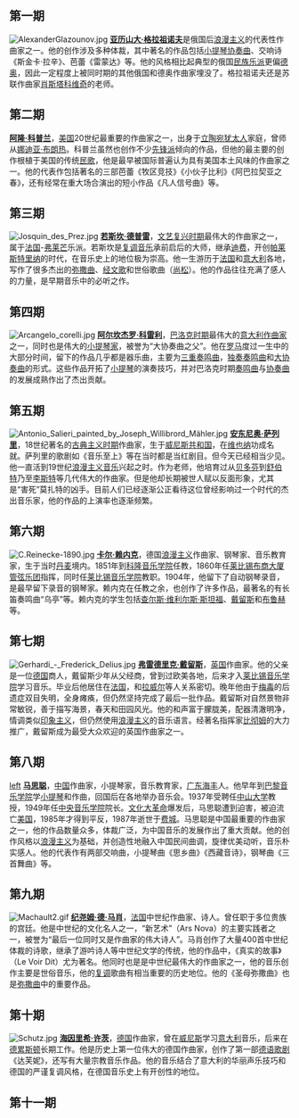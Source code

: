 ==第一期==
[[File:AlexanderGlazounov.jpg|left]]
'''[[亚历山大·格拉祖诺夫|亚历山大·格拉祖诺夫]]'''是俄国后[[浪漫主义音乐|浪漫主义]]的代表性作曲家之一。他的创作涉及多种体裁，其中著名的作品包括[[小提琴|小提琴]][[协奏曲|协奏曲]]、交响诗《斯金卡·拉辛》、芭蕾《雷蒙达》等。他的风格相比起典型的俄国[[民族乐派|民族乐派]]更偏[[德奥|德奥]]，因此一定程度上被同时期的其他俄国和德奥作曲家埋没了。格拉祖诺夫还是苏联作曲家[[肖斯塔科维奇|肖斯塔科维奇]]的老师。


==第二期==

'''[[阿隆·科普兰|阿隆·科普兰]]'''，[[美国|美国]]20世纪最重要的作曲家之一，出身于[[立陶宛|立陶宛]][[犹太人|犹太人]]家庭，曾师从[[娜迪亚·布朗热|娜迪亚·布朗热]]。科普兰虽然也创作不少[[先锋派|先锋派]]倾向的作品，但他的最主要的创作根植于美国的传统[[民歌|民歌]]，他是最早被国际普遍认为具有美国本土风味的作曲家之一。他的代表作包括著名的三部芭蕾《牧区竞技》《小伙子比利》《阿巴拉契亚之春》，还有经常在重大场合演出的短小作品《凡人信号曲》等。


==第三期==
[[File:Josquin_des_Prez.jpg|left]]
'''[[若斯坎·德普雷|若斯坎·德普雷]]'''，[[文艺复兴音乐|文艺复兴时期]]最伟大的作曲家之一，属于[[法国|法国]]-[[弗莱芒|弗莱芒]]乐派。若斯坎是[[复调音乐|复调音乐]]承前启后的大师，继承[[迪费|迪费]]，开创[[帕莱斯特里纳|帕莱斯特里纳]]的时代，在音乐史上的地位极为崇高。他一生游历于[[法国|法国]]和[[意大利|意大利]]各地，写作了很多杰出的[[弥撒曲|弥撒曲]]、[[经文歌|经文歌]]和世俗歌曲（[[尚松|尚松]]）。他的作品往往充满了感人的力量，是早期音乐中的必听之作。


==第四期==
[[File:Arcangelo_corelli.jpg|left]]
'''[[阿尔坎杰罗·科雷利|阿尔坎杰罗·科雷利]]'''，[[巴洛克音乐|巴洛克时期]]最伟大的[[意大利|意大利]][[作曲家|作曲家]]之一，同时也是伟大的[[小提琴家|小提琴家]]，被誉为“大协奏曲之父”。他在[[罗马|罗马]]度过一生中的大部分时间，留下的作品几乎都是器乐曲，主要为[[三重奏鸣曲|三重奏鸣曲]]，[[独奏奏鸣曲|独奏奏鸣曲]]和[[大协奏曲|大协奏曲]]的形式。这些作品开拓了[[小提琴|小提琴]]的演奏技巧，并对巴洛克时期[[奏鸣曲|奏鸣曲]]与[[协奏曲|协奏曲]]的发展成熟作出了杰出贡献。

==第五期==
[[File:Antonio_Salieri_painted_by_Joseph_Willibrord_Mähler.jpg|left]]
'''[[安东尼奥·萨列里|安东尼奥·萨列里]]'''，18世纪著名的[[古典主义音乐|古典主义时期]]作曲家，生于[[威尼斯共和国|威尼斯共和国]]，在[[维也纳|维也纳]]功成名就。萨列里的歌剧如《音乐至上》等在当时都是当红剧目。但今天已经相当少见。他一直活到19世纪[[浪漫主义音乐|浪漫主义音乐]]兴起之时。作为老师，他培育过从[[贝多芬|贝多芬]]到[[舒伯特|舒伯特]]乃至[[李斯特·費倫茨|李斯特]]等几代伟大的作曲家。但是他却长期被世人赋以反面形象，尤其是“害死”莫扎特的凶手。目前人们已经逐渐公正看待这位曾经影响过一个时代的杰出音乐家，他的作品的上演率也逐渐频繁。


==第六期==
[[File:C.Reinecke-1890.jpg|left]]
'''[[卡尔·赖内克|卡尔·赖内克]]'''，德国[[浪漫主义|浪漫主义]]作曲家、钢琴家、音乐教育家，生于当时[[丹麦|丹麦]]境内。1851年到[[科隆音乐学院|科隆音乐学院]]任教，1860年任[[莱比锡布商大厦管弦乐团|莱比锡布商大厦管弦乐团]]指挥，同时任[[莱比锡音乐学院|莱比锡音乐学院]]教职。1904年，他留下了自动钢琴录音，是最早留下录音的钢琴家。赖内克在任教之余，也创作了许多作品，最著名的有长笛奏鸣曲“乌亭”等。赖内克的学生包括[[查尔斯·维利尔斯·斯坦福|查尔斯·维利尔斯·斯坦福]]、[[戴留斯|戴留斯]]和[[布鲁赫|布鲁赫]]等。


==第七期==
[[File:Gerhardi_-_Frederick_Delius.jpg|left]]
'''[[弗雷德里克·戴留斯|弗雷德里克·戴留斯]]'''，[[英国|英国]]作曲家。他的父亲是一位[[德国|德国]]商人，戴留斯少年从父经商，曾到过欧美各地，后来才入[[莱比锡音乐学院|莱比锡音乐学院]]学习音乐。毕业后他居住在[[法国|法国]]，和[[拉威尔|拉威尔]]等人关系密切。晚年他由于[[梅毒|梅毒]]的后遗症双目失明，全身瘫痪，但仍然坚持完成了最后一批作品。戴留斯对自然景物非常敏锐，善于描写海景，春天和田园风光。他的和声富于朦胧美，配器清澈明净，情调类似[[印象主义音乐|印象主义]]，但仍然使用[[浪漫主义音乐|浪漫主义]]的音乐语言。经著名指挥家[[比彻姆|比彻姆]]的大力推广，戴留斯成为最受大众欢迎的英国作曲家之一。


==第八期==
<!-- 合理使用文件：Ma_Sicong.jpg -->[[:File:Ma_Sicong.jpg|left]]
'''[[马思聪|马思聪]]'''，[[中国|中国]]作曲家，小提琴家，音乐教育家，[[广东|广东]][[海丰|海丰]]人。他早年到[[巴黎音乐学院|巴黎音乐学院]]学[[小提琴|小提琴]]和作曲，回国后在各地举办音乐会。1937年受聘任[[中山大学|中山大学]]教授，1949年任[[中央音乐学院|中央音乐学院]]院长。[[文化大革命|文化大革命]]爆发后，马思聪遭到迫害，被迫流亡[[美国|美国]]，1985年才得到平反，1987年逝世于[[费城|费城]]。马思聪是中国最重要的作曲家之一，他的作品数量众多，体裁广泛，为中国音乐的发展作出了重大贡献。他的创作风格以[[浪漫主义音乐|浪漫主义]]为基础，并创造性地融入中国民间曲调，旋律优美动听，音乐朴实感人。他的代表作有两部交响曲，小提琴曲《思乡曲》《西藏音诗》，钢琴曲《三首舞曲》等。


==第九期==
[[File:Machault2.gif|left]]
'''[[纪尧姆·德·马肖|纪尧姆·德·马肖]]'''，[[法国|法国]]中世纪作曲家、诗人。曾任职于多位贵族的宫廷。他是中世纪的文化名人之一，“新艺术”（Ars Nova）的主要实践者之一，被誉为“最后一位同时又是作曲家的伟大诗人”。马肖创作了大量400首中世纪体裁的诗歌，继承了游吟诗人等中世纪文学的传统，他的作品中，《真实的故事》（Le Voir Dit）尤为著名。他同时也是是中世纪最伟大的作曲家之一，他的音乐创作主要是世俗音乐，他的[[复调|复调]]歌曲有相当重要的历史地位。他的《圣母弥撒曲》也是[[弥撒曲|弥撒曲]]中的重要作品。

==第十期==
[[File:Schutz.jpg|left]]
'''[[海因里希·许茨|海因里希·许茨]]'''，[[德国|德国]]作曲家，曾在[[威尼斯|威尼斯]]学习[[意大利|意大利]]音乐，后来在[[德累斯顿|德累斯顿]]长期工作。他是历史上第一位伟大的德国作曲家，创作了第一部[[德语|德语]][[歌剧|歌剧]]《达芙妮》，还写有大量宗教音乐作品。他的音乐结合了意大利的华丽声乐技巧和德国的严谨复调风格，在德国音乐史上有开创性的地位。

==第十一期==